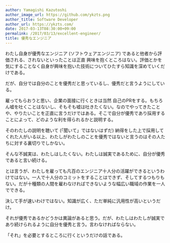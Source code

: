 ```yaml
---
author: Yamagishi Kazutoshi
author_image_url: https://github.com/ykzts.png
author_title: Software Developer
author_url: https://ykzts.com/
date: 2017-03-13T08:30:00+09:00
permalink: /2017/03/13/excellent-engineer/
title: 優秀なエンジニア
---
```


わたし自身が優秀なエンジニア (ソフトウェアエンジニア) であると他者から評価される、されないといったことは正直 興味を抱くところはない。評価とかを気にすることなく自身が興味を抱いた技術についてひたすら知識を深めていくだけである。

だが、自分では自分のことを優秀だと思っているし、優秀だと言うようにしている。

<!--truncate-->

雇ってもらおうと思い、企業の面接に行くときは当然 自己のPRをする。もちろん嘘を吐くことはないし、そもそも嘘は吐きたくない。なのでやってきたことや、やりたいことを正直に言うだけではある。そこで自分が優秀であり採用することによって、どのような利を得られるかと説明する。

そのわたしの説明を聴いて (「聞いて」ではないはずだ) 納得をした上で採用してくれた人がいる以上、わたしがわたしのことを優秀ではないと言うのはその人たちに対する裏切りでしかない。

そんな不誠実は、わたしはしたくない。わたしは誠実であるために、自分が優秀であると言い続ける。

とは言うが、わたしを雇っても凡百のエンジニア十人分の活躍ができるというわけではない。一人で十人分のコミットをすることはできず、そしてするつもりもない。だが十種類の人間を雇わなければできないような幅広い職域の作業を一人でできる。

決して手が速いわけではない。知識が広く、ただ単純に汎用性が高いというだけ。

それが優秀であるかどうかは異論があると思う。だが、わたしはわたしが誠実であり続けられるように自分を優秀と言う。言わなければならない。

「それ」を必要とするところに行くというだけの話である。
